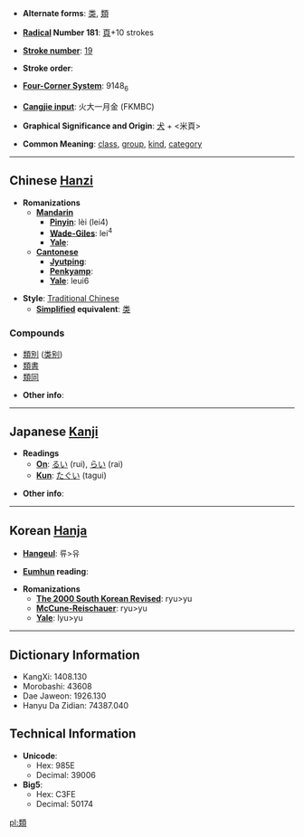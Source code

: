* '''Alternate forms''': [[类]], [[類]]

* '''[[Wiktionary:Chinese radical index| Radical]] Number 181''': [[Wiktionary:Chinese radical index 頁|頁]]+10 strokes

* '''[[Wiktionary:Chinese total strokes index|Stroke number]]''': [[Wiktionary:Chinese total strokes index 19|19]]

* '''Stroke order''': 

* '''[[Wiktionary:Chinese four corner index|Four-Corner System]]''': 9148<sub>6</sub>

* '''[[Wiktionary:Chinese Cangjie index|Cangjie input]]''': 火大一月金 (FKMBC)

* '''Graphical Significance and Origin''': [[犬]] + <米頁>

* '''Common Meaning''': [[class]], [[group]], [[kind]], [[category]]

----

== Chinese [[Hanzi]] ==

* '''Romanizations'''
** '''[[Mandarin]]'''
*** '''[[Pinyin]]''': lèi (lei4)
*** '''[[Wade-Giles]]''': lei<sup>4</sup>
*** '''[[Yale]]''': 
** '''[[Cantonese]]'''
*** '''[[Jyutping]]''':
*** '''[[Penkyamp]]''': 
*** '''[[Yale]]''': leui6

* '''Style''': [[Traditional Chinese]] 
** '''[[Simplified Chinese|Simplified]] equivalent''': [[类]]

===Compounds===
*[[類別]] ([[类别]])
*[[類書]]
*[[類同]]

* '''Other info''': 

----

== Japanese [[Kanji]] ==

* '''Readings'''
** '''[[On]]''': [[るい]] (rui), [[らい]] (rai)
** '''[[Kun]]''': [[たぐい]] (tagui)

* '''Other info''':  

----

== Korean [[Hanja]] ==

* '''[[Hangeul]]''': 류>유

* '''[[Eumhun]] reading''': 

* '''Romanizations'''
** '''[[The 2000 South Korean Revised Romanization|The 2000 South Korean Revised]]''': ryu>yu
** '''[[McCune-Reischauer]]''': ryu>yu
** '''[[Yale]]''': lyu>yu

----

== Dictionary Information ==

* KangXi: 1408.130
* Morobashi: 43608
* Dae Jaweon: 1926.130
* Hanyu Da Zidian: 74387.040

== Technical Information ==

* '''Unicode''':
** Hex: 985E
** Decimal: 39006
* '''Big5''':
** Hex: C3FE
** Decimal: 50174

[[pl:類]]